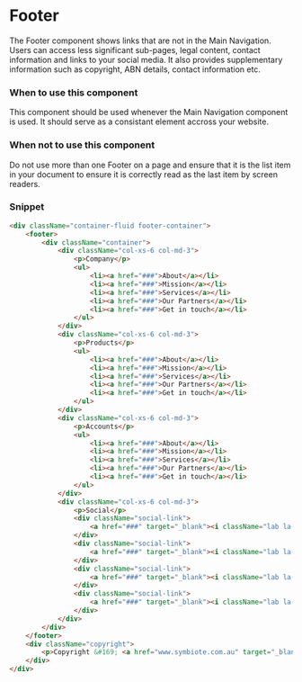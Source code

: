 
<Meta title="Components/Navigation/Footer" />

# Footer

The Footer component shows links that are not in the Main Navigation. Users can access less significant sub-pages, legal content, contact information and links to your social media. It also provides supplementary information such as copyright, ABN details, contact information etc.

### When to use this component

This component should be used whenever the Main Navigation component is used. It should serve as a consistant element accross your website.

### When not to use this component

Do not use more than one Footer on a page and ensure that it is the list item in your document to ensure it is correctly read as the last item by screen readers.

### Snippet

```HTML
<div className="container-fluid footer-container">
    <footer>
        <div className="container">
            <div className="col-xs-6 col-md-3">
                <p>Company</p>
                <ul>
                    <li><a href="###">About</a></li>
                    <li><a href="###">Mission</a></li>
                    <li><a href="###">Services</a></li>
                    <li><a href="###">Our Partners</a></li>
                    <li><a href="###">Get in touch</a></li>
                </ul>
            </div>
            <div className="col-xs-6 col-md-3">
                <p>Products</p>
                <ul>
                    <li><a href="###">About</a></li>
                    <li><a href="###">Mission</a></li>
                    <li><a href="###">Services</a></li>
                    <li><a href="###">Our Partners</a></li>
                    <li><a href="###">Get in touch</a></li>
                </ul>
            </div>
            <div className="col-xs-6 col-md-3">
                <p>Accounts</p>
                <ul>
                    <li><a href="###">About</a></li>
                    <li><a href="###">Mission</a></li>
                    <li><a href="###">Services</a></li>
                    <li><a href="###">Our Partners</a></li>
                    <li><a href="###">Get in touch</a></li>
                </ul>
            </div>
            <div className="col-xs-6 col-md-3">
                <p>Social</p>
                <div className="social-link">
                    <a href="###" target="_blank"><i className="lab la-facebook inverted"></i><p>Facebook</p></a>
                </div>
                <div className="social-link">
                    <a href="###" target="_blank"><i className="lab la-twitter inverted"></i><p>Twitter</p></a>
                </div>
                <div className="social-link">
                    <a href="###" target="_blank"><i className="lab la-instagram inverted"></i><p>Instagram</p></a>
                </div>
                <div className="social-link">
                    <a href="###" target="_blank"><i className="lab la-linkedin-in inverted"></i><p>LinkedIn</p></a>
                </div>
            </div>
        </div>
    </footer>
    <div className="copyright">
        <p>Copyright &#169; <a href="www.symbiote.com.au" target="_blank">Symbiote</a> Pty Ltd {new Date().getFullYear().toString()}</p>
    </div>
</div>
```